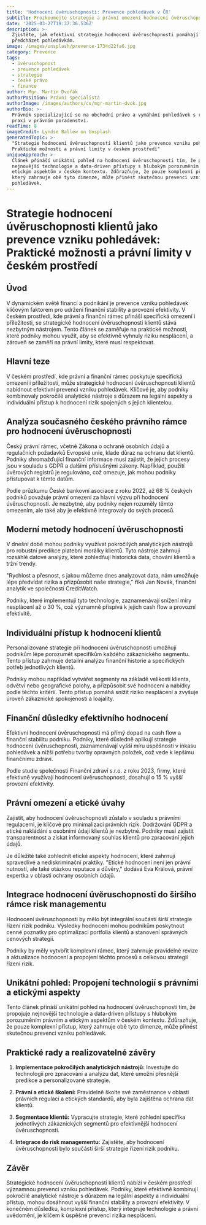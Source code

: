 ```yaml
---
title: 'Hodnocení úvěruschopnosti: Prevence pohledávek v ČR'
subtitle: Prozkoumejte strategie a právní omezení hodnocení úvěruschopnosti v Česku.
date: '2025-03-27T19:37:36.536Z'
description: >-
  Zjistěte, jak efektivní strategie hodnocení úvěruschopnosti pomáhají
  předcházet pohledávkám.
image: /images/unsplash/prevence-1734d22fa6.jpg
category: Prevence
tags:
  - úvěruschopnost
  - prevence pohledávek
  - strategie
  - české právo
  - finance
author: Mgr. Martin Dvořák
authorPosition: Právní specialista
authorImage: /images/authors/cs/mgr-martin-dvok.jpg
authorBio: >-
  Právník specializující se na obchodní právo a vymáhání pohledávek s rozsáhlou
  praxí v právním poradenství.
readTime: 8
imageCredit: Lyndse Ballew on Unsplash
generatedTopic: >-
  "Strategie hodnocení úvěruschopnosti klientů jako prevence vzniku pohledávek:
  Praktické možnosti a právní limity v českém prostředí"
uniqueApproach: >-
  Článek přináší unikátní pohled na hodnocení úvěruschopnosti tím, že propojuje
  nejnovější technologie a data-driven přístupy s hlubokým porozuměním právním a
  etickým aspektům v českém kontextu. Zdůrazňuje, že pouze komplexní přístup,
  který zahrnuje obě tyto dimenze, může přinést skutečnou prevenci vzniku
  pohledávek.
---
```

# Strategie hodnocení úvěruschopnosti klientů jako prevence vzniku pohledávek: Praktické možnosti a právní limity v českém prostředí

## Úvod

V dynamickém světě financí a podnikání je prevence vzniku pohledávek klíčovým faktorem pro udržení finanční stability a provozní efektivity. V českém prostředí, kde právní a finanční rámec přináší specifická omezení i příležitosti, se strategické hodnocení úvěruschopnosti klientů stává nezbytným nástrojem. Tento článek se zaměřuje na praktické možnosti, které podniky mohou využít, aby se efektivně vyhnuly riziku nesplácení, a zároveň se zaměří na právní limity, které musí respektovat.

## Hlavní teze

V českém prostředí, kde právní a finanční rámec poskytuje specifická omezení i příležitosti, může strategické hodnocení úvěruschopnosti klientů nabídnout efektivní prevenci vzniku pohledávek. Klíčové je, aby podniky kombinovaly pokročilé analytické nástroje s důrazem na legální aspekty a individuální přístup k hodnocení rizik spojených s jejich klientelou.

## Analýza současného českého právního rámce pro hodnocení úvěruschopnosti

Český právní rámec, včetně Zákona o ochraně osobních údajů a regulačních požadavků Evropské unie, klade důraz na ochranu dat klientů. Podniky shromažďující finanční informace musí zajistit, že jejich procesy jsou v souladu s GDPR a dalšími příslušnými zákony. Například, použití úvěrových registrů je regulováno, což omezuje, jak mohou podniky přistupovat k těmto datům.

Podle průzkumu České bankovní asociace z roku 2022, až 68 % českých podniků považuje právní omezení za hlavní výzvu při hodnocení úvěruschopnosti. Je nezbytné, aby podniky nejen rozuměly těmto omezením, ale také aby je efektivně integrovaly do svých procesů.

## Moderní metody hodnocení úvěruschopnosti

V dnešní době mohou podniky využívat pokročilých analytických nástrojů pro robustní predikce platební morálky klientů. Tyto nástroje zahrnují rozsáhlé datové analýzy, které zohledňují historická data, chování klientů a tržní trendy. 

"Rychlost a přesnost, s jakou můžeme dnes analyzovat data, nám umožňuje lépe předvídat rizika a přizpůsobit naše strategie," říká Jan Novák, finanční analytik ve společnosti CreditWatch.

Podniky, které implementují tyto technologie, zaznamenávají snížení míry nesplácení až o 30 %, což významně přispívá k jejich cash flow a provozní efektivitě.

## Individuální přístup k hodnocení klientů

Personalizované strategie při hodnocení úvěruschopnosti umožňují podnikům lépe porozumět specifikům každého zákaznického segmentu. Tento přístup zahrnuje detailní analýzu finanční historie a specifických potřeb jednotlivých klientů. 

Podniky mohou například vytvářet segmenty na základě velikosti klienta, odvětví nebo geografické polohy, a přizpůsobit své hodnocení a nabídky podle těchto kritérií. Tento přístup pomáhá snížit riziko nesplácení a zvyšuje úroveň zákaznické spokojenosti a loajality.

## Finanční důsledky efektivního hodnocení

Efektivní hodnocení úvěruschopnosti má přímý dopad na cash flow a finanční stabilitu podniku. Podniky, které důsledně aplikují strategie hodnocení úvěruschopnosti, zaznamenávají vyšší míru úspěšnosti v inkasu pohledávek a nižší potřebu tvorby opravných položek, což vede k lepšímu finančnímu zdraví.

Podle studie společnosti Finanční zdraví s.r.o. z roku 2023, firmy, které efektivně využívají hodnocení úvěruschopnosti, dosahují o 15 % vyšší provozní efektivity.

## Právní omezení a etické úvahy

Zajistit, aby hodnocení úvěruschopnosti zůstalo v souladu s právními regulacemi, je klíčové pro minimalizaci právních rizik. Dodržování GDPR a etické nakládání s osobními údaji klientů je nezbytné. Podniky musí zajistit transparentnost a získat informovaný souhlas klientů pro zpracování jejich údajů.

Je důležité také zohlednit etické aspekty hodnocení, které zahrnují spravedlivé a nediskriminační praktiky. "Etické hodnocení není jen právní nutností, ale také otázkou reputace a důvěry," dodává Eva Králová, právní expertka v oblasti ochrany osobních údajů.

## Integrace hodnocení úvěruschopnosti do širšího rámce risk managementu

Hodnocení úvěruschopnosti by mělo být integrální součástí širší strategie řízení rizik podniku. Výsledky hodnocení mohou podnikům poskytnout cenné poznatky pro optimalizaci portfolia klientů a stanovení správných cenových strategií.

Podniky by měly vytvořit komplexní rámec, který zahrnuje pravidelné revize a aktualizace hodnocení a propojení těchto procesů s celkovou strategií řízení rizik.

## Unikátní pohled: Propojení technologií s právními a etickými aspekty

Tento článek přináší unikátní pohled na hodnocení úvěruschopnosti tím, že propojuje nejnovější technologie a data-driven přístupy s hlubokým porozuměním právním a etickým aspektům v českém kontextu. Zdůrazňuje, že pouze komplexní přístup, který zahrnuje obě tyto dimenze, může přinést skutečnou prevenci vzniku pohledávek.

## Praktické rady a realizovatelné závěry

1. **Implementace pokročilých analytických nástrojů:** Investujte do technologií pro zpracování a analýzu dat, které umožní přesnější predikce a personalizované strategie.
   
2. **Právní a etické školení:** Pravidelně školte své zaměstnance v oblasti právních regulací a etických standardů, aby byla zajištěna ochrana dat klientů.

3. **Segmentace klientů:** Vypracujte strategie, které zohlední specifika jednotlivých zákaznických segmentů pro efektivnější hodnocení úvěruschopnosti.

4. **Integrace do risk managementu:** Zajistěte, aby hodnocení úvěruschopnosti bylo součástí širší strategie řízení rizik podniku.

## Závěr

Strategické hodnocení úvěruschopnosti klientů nabízí v českém prostředí významnou prevenci vzniku pohledávek. Podniky, které efektivně kombinují pokročilé analytické nástroje s důrazem na legální aspekty a individuální přístup, mohou dosáhnout vyšší finanční stability a provozní efektivity. V konečném důsledku, komplexní přístup, který integruje technologie a právní uvědomění, je klíčem k úspěšné prevenci rizika nesplácení.
